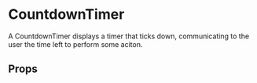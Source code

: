 

# CountdownTimer

A CountdownTimer displays a timer that ticks down, communicating to the user the time left to perform some aciton.

<Canvas>
  <Story id="pages-swaps-countdowntimer--default-story" />
</Canvas>

## Props

<ArgTypes of={CountdownTimer} />
